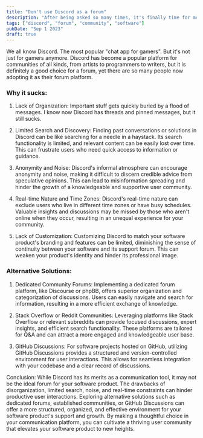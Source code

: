 ```yaml
---
title: "Don't use Discord as a forum"
description: "After being asked so many times, it's finally time for me to address this question."
tags: ["discord", "forum", "community", "software"]
pubDate: "Sep 1 2023"
draft: true
---
```


We all know Discord. The most popular "chat app for gamers". But it's not just for gamers anymore. Discord has become a popular platform for communities of all kinds, from artists to programmers to writers, but it is definitely a good choice for a forum, yet there are so many people now adopting it as their forum platform.

### Why it sucks:

1. Lack of Organization:
   Important stuff gets quickly buried by a flood of messages. I know now Discord has threads and pinned messages, but it still sucks.

2. Limited Search and Discovery:
   Finding past conversations or solutions in Discord can be like searching for a needle in a haystack. Its search functionality is limited, and relevant content can be easily lost over time. This can frustrate users who need quick access to information or guidance.

3. Anonymity and Noise:
   Discord's informal atmosphere can encourage anonymity and noise, making it difficult to discern credible advice from speculative opinions. This can lead to misinformation spreading and hinder the growth of a knowledgeable and supportive user community.

4. Real-time Nature and Time Zones:
   Discord's real-time nature can exclude users who live in different time zones or have busy schedules. Valuable insights and discussions may be missed by those who aren't online when they occur, resulting in an unequal experience for your community.

5. Lack of Customization:
   Customizing Discord to match your software product's branding and features can be limited, diminishing the sense of continuity between your software and its support forum. This can weaken your product's identity and hinder its professional image.

### Alternative Solutions:

1. Dedicated Community Forums:
   Implementing a dedicated forum platform, like Discourse or phpBB, offers superior organization and categorization of discussions. Users can easily navigate and search for information, resulting in a more efficient exchange of knowledge.

2. Stack Overflow or Reddit Communities:
   Leveraging platforms like Stack Overflow or relevant subreddits can provide focused discussions, expert insights, and efficient search functionality. These platforms are tailored for Q&A and can attract a more engaged and knowledgeable user base.

3. GitHub Discussions:
   For software projects hosted on GitHub, utilizing GitHub Discussions provides a structured and version-controlled environment for user interactions. This allows for seamless integration with your codebase and a clear record of discussions.

Conclusion:
While Discord has its merits as a communication tool, it may not be the ideal forum for your software product. The drawbacks of disorganization, limited search, noise, and real-time constraints can hinder productive user interactions. Exploring alternative solutions such as dedicated forums, established communities, or GitHub Discussions can offer a more structured, organized, and effective environment for your software product's support and growth. By making a thoughtful choice in your communication platform, you can cultivate a thriving user community that elevates your software product to new heights.
